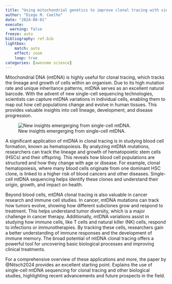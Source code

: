 ---
title: "Using mitochondrial genetics to improve clonal tracing with single-cell mtDNA data"
author: "Diego M. Coelho"
date: "2024-08-01"
execute:
  warning: false
freeze: auto
bibliography: ref.bib
lightbox:
    match: auto
    effect: zoom
    loop: true
categories: [awesome science]
---

Mitochondrial DNA (mtDNA) is highly useful for clonal tracing, which tracks the lineage and growth of cells within an organism. Due to its high mutation rate and unique inheritance patterns, mtDNA serves as an excellent natural barcode. With the advent of new single-cell sequencing technologies, scientists can capture mtDNA variations in individual cells, enabling them to map out how cell populations change and evolve in human tissues. This provides valuable insights into cell lineage, development, and disease progression.

![New insights emergerging from single-cell mtDNA.](abstract.png)

A significant application of mtDNA in clonal tracing is in studying blood cell formation, known as hematopoiesis. By analyzing mtDNA mutations, researchers can track the lineage and growth of hematopoietic stem cells (HSCs) and their offspring. This reveals how blood cell populations are structured and how they change with age or disease. For example, clonal hematopoiesis, where many blood cells originate from one dominant HSC clone, is linked to a higher risk of blood cancers and other diseases. Single-cell mtDNA sequencing helps identify these clones and understand their origin, growth, and impact on health.

Beyond blood cells, mtDNA clonal tracing is also valuable in cancer research and immune cell studies. In cancer, mtDNA mutations can track how tumors evolve, showing how different subclones grow and respond to treatment. This helps understand tumor diversity, which is a major challenge in cancer therapy. Additionally, mtDNA variations assist in studying how immune cells, like T cells and natural killer (NK) cells, respond to infections or immunotherapies. By tracking these cells, researchers gain a better understanding of immune responses and the development of immune memory. The broad potential of mtDNA clonal tracing offers a powerful tool for uncovering basic biological processes and improving clinical treatments.

For a comprehensive overview of these applications and more, the paper by @Nitsch2024 provides an excellent starting point. Explains the use of single-cell mtDNA sequencing for clonal tracing and other biological studies, highlighting recent advancements and future prospects in the field.
